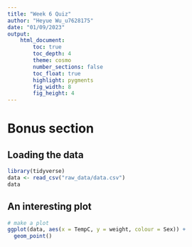 ```yaml
---
title: "Week 6 Quiz"
author: "Heyue Wu_u7628175"
date: "01/09/2023"
output:  
    html_document:
        toc: true
        toc_depth: 4
        theme: cosmo
        number_sections: false
        toc_float: true
        highlight: pygments
        fig_width: 8
        fig_height: 4
---
```


# Bonus section

## Loading the data

```r
library(tidyverse)
data <- read_csv("raw_data/data.csv")
data
```

## An interesting plot

```r
# make a plot
ggplot(data, aes(x = TempC, y = weight, colour = Sex)) +
  geom_point()
```
